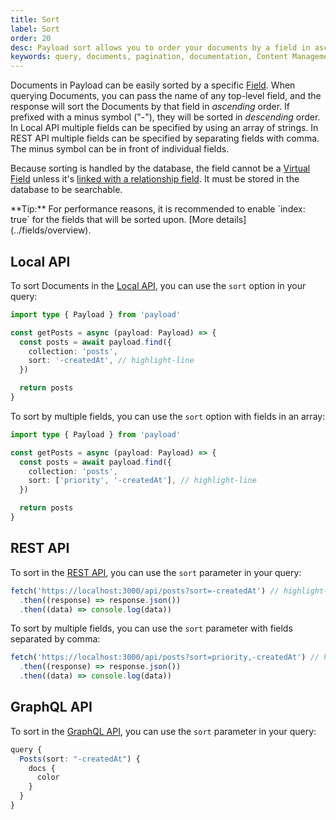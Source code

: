 ```yaml
---
title: Sort
label: Sort
order: 20
desc: Payload sort allows you to order your documents by a field in ascending or descending order.
keywords: query, documents, pagination, documentation, Content Management System, cms, headless, javascript, node, react, nextjs
---
```


Documents in Payload can be easily sorted by a specific [Field](../fields/overview). When querying Documents, you can pass the name of any top-level field, and the response will sort the Documents by that field in _ascending_ order. If prefixed with a minus symbol ("-"), they will be sorted in _descending_ order. In Local API multiple fields can be specified by using an array of strings. In REST API multiple fields can be specified by separating fields with comma. The minus symbol can be in front of individual fields.

Because sorting is handled by the database, the field cannot be a [Virtual Field](https://payloadcms.com/blog/learn-how-virtual-fields-can-help-solve-common-cms-challenges) unless it's [linked with a relationship field](/docs/fields/relationship#linking-virtual-fields-with-relationships). It must be stored in the database to be searchable.

<Banner type="success">
  **Tip:** For performance reasons, it is recommended to enable `index: true`
  for the fields that will be sorted upon. [More details](../fields/overview).
</Banner>

## Local API

To sort Documents in the [Local API](../local-api/overview), you can use the `sort` option in your query:

```ts
import type { Payload } from 'payload'

const getPosts = async (payload: Payload) => {
  const posts = await payload.find({
    collection: 'posts',
    sort: '-createdAt', // highlight-line
  })

  return posts
}
```

To sort by multiple fields, you can use the `sort` option with fields in an array:

```ts
import type { Payload } from 'payload'

const getPosts = async (payload: Payload) => {
  const posts = await payload.find({
    collection: 'posts',
    sort: ['priority', '-createdAt'], // highlight-line
  })

  return posts
}
```

## REST API

To sort in the [REST API](../rest-api/overview), you can use the `sort` parameter in your query:

```ts
fetch('https://localhost:3000/api/posts?sort=-createdAt') // highlight-line
  .then((response) => response.json())
  .then((data) => console.log(data))
```

To sort by multiple fields, you can use the `sort` parameter with fields separated by comma:

```ts
fetch('https://localhost:3000/api/posts?sort=priority,-createdAt') // highlight-line
  .then((response) => response.json())
  .then((data) => console.log(data))
```

## GraphQL API

To sort in the [GraphQL API](../graphql/overview), you can use the `sort` parameter in your query:

```ts
query {
  Posts(sort: "-createdAt") {
    docs {
      color
    }
  }
}
```
